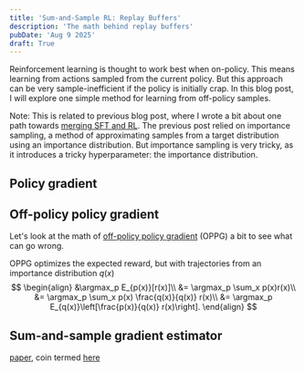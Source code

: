 ```yaml
---
title: 'Sum-and-Sample RL: Replay Buffers'
description: 'The math behind replay buffers'
pubDate: 'Aug 9 2025'
draft: True
---
```


Reinforcement learning is thought to work best when on-policy.
This means learning from actions sampled from the current policy.
But this approach can be very sample-inefficient if the policy is initially crap.
In this blog post, I will explore one simple method for learning from off-policy samples.

Note: This is related to previous blog post, where I wrote a bit about one path towards [merging SFT and RL](https://justintchiu.com/blog/sftrl/).
The previous post relied on importance sampling, a method of approximating samples from a target distribution using an importance distribution.
But importance sampling is very tricky, as it introduces a tricky hyperparameter: the importance distribution.

## Policy gradient

## Off-policy policy gradient
Let's look at the math of [off-policy policy gradient](https://arxiv.org/abs/1205.4839) (OPPG) a bit to see what can go wrong.

OPPG optimizes the expected reward, but with trajectories from an importance distribution $q(x)$
$$
\begin{align}
&\argmax_p E_{p(x)}[r(x)]\\
&= \argmax_p \sum_x p(x)r(x)\\
&= \argmax_p \sum_x p(x) \frac{q(x)}{q(x)} r(x)\\
&= \argmax_p E_{q(x)}\left[\frac{p(x)}{q(x)} r(x)\right].
\end{align}
$$

## Sum-and-sample gradient estimator
[paper](https://arxiv.org/abs/2502.09890), coin termed [here](https://arxiv.org/abs/2002.06043)
